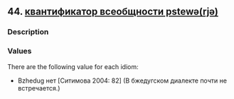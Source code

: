 ## 44. <a href =  'https://agricolamz.github.io/The_Circassian_Isoglosses_Database/44.html'>квантификатор всеобщности pstewə(rjə)</a>
### Description



### Values
There are the following value for each idiom:

* Bzhedug  нет [Ситимова 2004: 82] (В бжедугском диалекте почти не встречается.)

